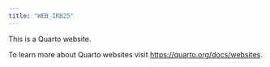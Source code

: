 ---
title: "WEB_IRB25"
---

This is a Quarto website.

To learn more about Quarto websites visit <https://quarto.org/docs/websites>.
